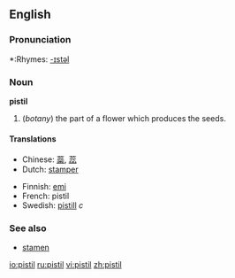 ==English==

===Pronunciation===
*:Rhymes: [[Rhymes:English:-ɪstəl|-ɪstəl]]

=== Noun ===
'''pistil'''

#(''botany'') the part of a flower which produces the seeds.

====Translations====
{{top}}
*Chinese: [[蘂]], [[蕊]]
*Dutch: [[stamper]]
{{mid}}
*Finnish: [[emi]]
*French: pistil
*Swedish: [[pistill]] ''c''
{{bottom}}

===See also===
*[[stamen]]

[[io:pistil]]
[[ru:pistil]]
[[vi:pistil]]
[[zh:pistil]]